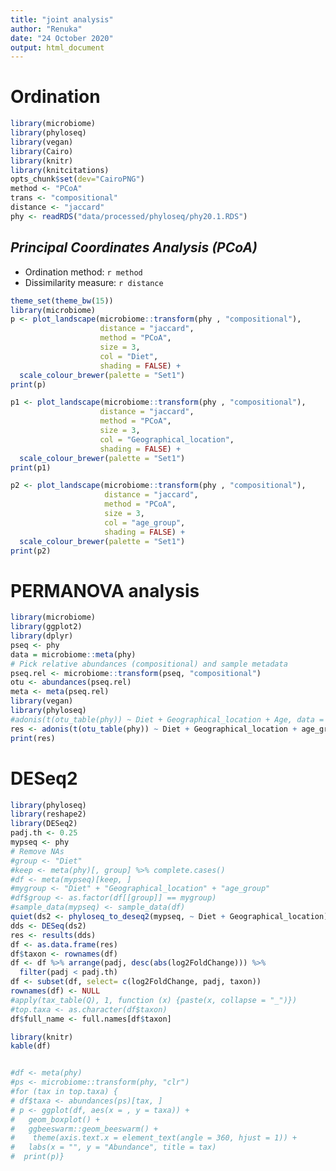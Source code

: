```yaml
---
title: "joint analysis"
author: "Renuka"
date: "24 October 2020"
output: html_document
---
```



# Ordination

```r
library(microbiome)
library(phyloseq)
library(vegan)
library(Cairo)
library(knitr)
library(knitcitations)
opts_chunk$set(dev="CairoPNG")
method <- "PCoA"
trans <- "compositional"
distance <- "jaccard"
phy <- readRDS("data/processed/phyloseq/phy20.1.RDS")
```

## *Principal Coordinates Analysis (PCoA)*

* Ordination method: `r method`
* Dissimilarity measure: `r distance`

```r
theme_set(theme_bw(15))
library(microbiome)
p <- plot_landscape(microbiome::transform(phy , "compositional"),
                    distance = "jaccard",
                    method = "PCoA",
                    size = 3,
                    col = "Diet",
                    shading = FALSE) +
  scale_colour_brewer(palette = "Set1")		    
print(p)

p1 <- plot_landscape(microbiome::transform(phy , "compositional"),
                    distance = "jaccard",
                    method = "PCoA",
                    size = 3,
                    col = "Geographical_location",
                    shading = FALSE) +
  scale_colour_brewer(palette = "Set1")		    
print(p1)

p2 <- plot_landscape(microbiome::transform(phy , "compositional"),
                     distance = "jaccard",
                     method = "PCoA",
                     size = 3,
                     col = "age_group",
                     shading = FALSE) +
  scale_colour_brewer(palette = "Set1")		    
print(p2)
```

# PERMANOVA analysis

```r
library(microbiome)
library(ggplot2)
library(dplyr)
pseq <- phy
data = microbiome::meta(phy)
# Pick relative abundances (compositional) and sample metadata 
pseq.rel <- microbiome::transform(pseq, "compositional")
otu <- abundances(pseq.rel)
meta <- meta(pseq.rel)
library(vegan)
library(phyloseq)
#adonis(t(otu_table(phy)) ~ Diet + Geographical_location + Age, data = meta(phy), permutations=99, method = "bray")
res <- adonis(t(otu_table(phy)) ~ Diet + Geographical_location + age_group, data = meta(phy), permutations=99, method = "bray")
print(res)
```

# DESeq2

```r
library(phyloseq)
library(reshape2)
library(DESeq2)
padj.th <- 0.25
mypseq <- phy
# Remove NAs
#group <- "Diet"
#keep <- meta(phy)[, group] %>% complete.cases()
#df <- meta(mypseq)[keep, ]
#mygroup <- "Diet" + "Geographical_location" + "age_group"
#df$group <- as.factor(df[[group]] == mygroup)
#sample_data(mypseq) <- sample_data(df)
quiet(ds2 <- phyloseq_to_deseq2(mypseq, ~ Diet + Geographical_location))
dds <- DESeq(ds2)
res <- results(dds)
df <- as.data.frame(res)
df$taxon <- rownames(df)
df <- df %>% arrange(padj, desc(abs(log2FoldChange))) %>%
  filter(padj < padj.th) 
df <- subset(df, select= c(log2FoldChange, padj, taxon))
rownames(df) <- NULL
#apply(tax_table(Q), 1, function (x) {paste(x, collapse = "_")})
#top.taxa <- as.character(df$taxon)
df$full_name <- full.names[df$taxon]

library(knitr)
kable(df)


#df <- meta(phy)
#ps <- microbiome::transform(phy, "clr")
#for (tax in top.taxa) {
# df$taxa <- abundances(ps)[tax, ]
# p <- ggplot(df, aes(x = , y = taxa)) +
#   geom_boxplot() + 
#   ggbeeswarm::geom_beeswarm() +
#    theme(axis.text.x = element_text(angle = 360, hjust = 1)) +
#   labs(x = "", y = "Abundance", title = tax)
#  print(p)}
```
